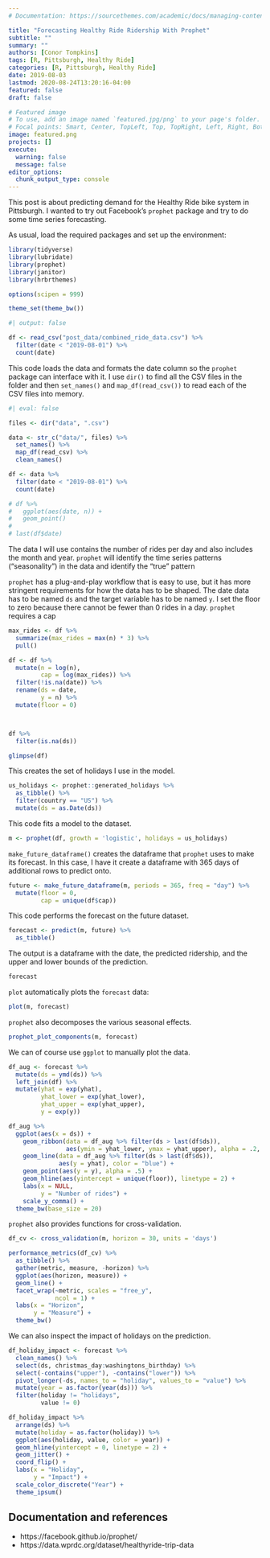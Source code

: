 ```yaml
---
# Documentation: https://sourcethemes.com/academic/docs/managing-content/

title: "Forecasting Healthy Ride Ridership With Prophet"
subtitle: ""
summary: ""
authors: [Conor Tompkins]
tags: [R, Pittsburgh, Healthy Ride]
categories: [R, Pittsburgh, Healthy Ride]
date: 2019-08-03
lastmod: 2020-08-24T13:20:16-04:00
featured: false
draft: false

# Featured image
# To use, add an image named `featured.jpg/png` to your page's folder.
# Focal points: Smart, Center, TopLeft, Top, TopRight, Left, Right, BottomLeft, Bottom, BottomRight.
image: featured.png
projects: []
execute:
  warning: false
  message: false
editor_options: 
  chunk_output_type: console
---
```


This post is about predicting demand for the Healthy Ride bike system in Pittsburgh. I wanted to try out Facebook's `prophet` package and try to do some time series forecasting.

As usual, load the required packages and set up the environment:
```r
library(tidyverse)
library(lubridate)
library(prophet)
library(janitor)
library(hrbrthemes)

options(scipen = 999)

theme_set(theme_bw())
```
```r
#| output: false

df <- read_csv("post_data/combined_ride_data.csv") %>%
  filter(date < "2019-08-01") %>% 
  count(date)
```

This code loads the data and formats the date column so the `prophet` package can interface with it. I use `dir()` to find all the CSV files in  the folder and then `set_names()` and `map_df(read_csv())` to read each of the CSV files into memory.
```r
#| eval: false

files <- dir("data", ".csv")

data <- str_c("data/", files) %>% 
  set_names() %>% 
  map_df(read_csv) %>% 
  clean_names()

df <- data %>% 
  filter(date < "2019-08-01") %>% 
  count(date)

# df %>% 
#   ggplot(aes(date, n)) +
#   geom_point()
# 
# last(df$date)
```

The data I will use contains the number of rides per day and also includes the month and year. `prophet` will identify the time series patterns ("seasonality") in the data and identify the "true" pattern

`prophet` has a plug-and-play workflow that is easy to use, but it has more stringent requirements for how the data has to be shaped. The date data has to be named `ds` and the target variable has to be named `y`. I set the floor to zero because there cannot be fewer than 0 rides in a day. `prophet` requires a cap
```r
max_rides <- df %>% 
  summarize(max_rides = max(n) * 3) %>% 
  pull()

df <- df %>% 
  mutate(n = log(n),
         cap = log(max_rides)) %>% 
  filter(!is.na(date)) %>% 
  rename(ds = date,
         y = n) %>% 
  mutate(floor = 0)



df %>% 
  filter(is.na(ds))
```

```r
glimpse(df)
```

This creates the set of holidays I use in the model.
```r
us_holidays <- prophet::generated_holidays %>% 
  as_tibble() %>% 
  filter(country == "US") %>% 
  mutate(ds = as.Date(ds))
```

This code fits a model to the dataset.
```r
m <- prophet(df, growth = 'logistic', holidays = us_holidays)
```

`make_future_dataframe()` creates the dataframe that `prophet` uses to make its forecast. In this case, I have it create a dataframe with 365 days of additional rows to predict onto.
```r
future <- make_future_dataframe(m, periods = 365, freq = "day") %>% 
  mutate(floor = 0,
         cap = unique(df$cap))
```

This code performs the forecast on the future dataset.
```r
forecast <- predict(m, future) %>% 
  as_tibble()
```

The output is a dataframe with the date, the predicted ridership, and the upper and lower bounds of the prediction.
```r
forecast
```

`plot` automatically plots the `forecast` data:
```r
plot(m, forecast)
```

`prophet` also decomposes the various seasonal effects.
```r
prophet_plot_components(m, forecast)
```

We can of course use `ggplot` to manually plot the data.
```r
df_aug <- forecast %>% 
  mutate(ds = ymd(ds)) %>% 
  left_join(df) %>% 
  mutate(yhat = exp(yhat),
         yhat_lower = exp(yhat_lower),
         yhat_upper = exp(yhat_upper),
         y = exp(y))

df_aug %>% 
  ggplot(aes(x = ds)) +
    geom_ribbon(data = df_aug %>% filter(ds > last(df$ds)), 
                aes(ymin = yhat_lower, ymax = yhat_upper), alpha = .2, fill = "blue") +
    geom_line(data = df_aug %>% filter(ds > last(df$ds)), 
              aes(y = yhat), color = "blue") +
    geom_point(aes(y = y), alpha = .5) +
    geom_hline(aes(yintercept = unique(floor)), linetype = 2) +
    labs(x = NULL,
         y = "Number of rides") +
    scale_y_comma() +
  theme_bw(base_size = 20)
```

`prophet` also provides functions for cross-validation.
```r
df_cv <- cross_validation(m, horizon = 30, units = 'days')

performance_metrics(df_cv) %>% 
  as_tibble() %>% 
  gather(metric, measure, -horizon) %>% 
  ggplot(aes(horizon, measure)) +
  geom_line() +
  facet_wrap(~metric, scales = "free_y",
             ncol = 1) +
  labs(x = "Horizon",
       y = "Measure") +
  theme_bw()
```

We can also inspect the impact of holidays on the prediction.
```r
df_holiday_impact <- forecast %>% 
  clean_names() %>% 
  select(ds, christmas_day:washingtons_birthday) %>% 
  select(-contains("upper"), -contains("lower")) %>% 
  pivot_longer(-ds, names_to = "holiday", values_to = "value") %>% 
  mutate(year = as.factor(year(ds))) %>% 
  filter(holiday != "holidays",
         value != 0)

df_holiday_impact %>% 
  arrange(ds) %>% 
  mutate(holiday = as.factor(holiday)) %>% 
  ggplot(aes(holiday, value, color = year)) +
  geom_hline(yintercept = 0, linetype = 2) +
  geom_jitter() +
  coord_flip() +
  labs(x = "Holiday",
       y = "Impact") +
  scale_color_discrete("Year") +
  theme_ipsum()
```

## Documentation and references

* https://facebook.github.io/prophet/
* https://data.wprdc.org/dataset/healthyride-trip-data